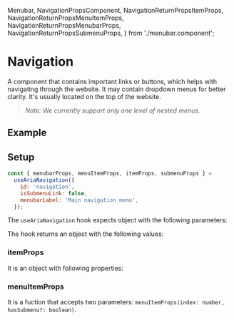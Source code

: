   Menubar,
  NavigationPropsComponent,
  NavigationReturnPropsItemProps,
  NavigationReturnPropsMenuItemProps,
  NavigationReturnPropsMenubarProps,
  NavigationReturnPropsSubmenuProps,
} from './menubar.component';

<Meta title="Aria Component/Navigation" />

# Navigation

A component that contains important links or buttons, which helps with navigating through the website. It may contain dropdown menus for better clarity. It's usually located on the top of the website.

> _Note: We currently support only one level of nested menus._

## Example

<Canvas>
  <Menubar />
</Canvas>

## Setup

```js
const { menubarProps, menuItemProps, itemProps, submenuProps } =
  useAriaNavigation({
    id: 'navigation',
    isSubmenuLink: false,
    menubarLabel: 'Main navigation menu',
  });
```

The `useAriaNavigation` hook expects object with the following parameters:

<ArgsTable of={NavigationPropsComponent} sort="requiredFirst" />

The hook returns an object with the following values:

### itemProps

It is an object with following properties:

<ArgsTable of={NavigationReturnPropsItemProps} />

### menuItemProps

It is a fuction that accepts two parameters: `menuItemProps(index: number, hasSubmenu?: boolean)`.

The fuction returns object with the following values:

<ArgsTable of={NavigationReturnPropsMenuItemProps} />

### menubarProps

It is an object with following properties:

<ArgsTable of={NavigationReturnPropsMenubarProps} />

### submenuProps

It is a fuction that accepts one parameter: `submenuProps(label: string)`.

The fuction returns object with the following values:

<ArgsTable of={NavigationReturnPropsSubmenuProps} />

## Example component

In order to create a fully accessible implementation of a modal, your component should look like the following:

```jsx
import { useAriaNavigation } from '@actum-digital/aria-hooks';

const Navigation = () => {
  const items = [
    { title: 'Home' },
    {
      title: 'Contact',
      items: [{ title: 'Contact 1' }, { title: 'Contact 2' }],
    },
    {
      title: 'About',
      items: [{ title: 'About 1' }, { title: 'About 2' }],
    },
  ];

  const { menubarProps, menuItemProps, itemProps, submenuProps } =
    useAriaNavigation({
      menubarLabel: 'Main navigation menu',
      id: 'navigation',
    });

  return (
    <nav>
      <ul {...menubarProps}>
        {items.map((item, idx) => (
          <li key={item.title} {...itemProps}>
            {item.items && item.items.length > 0 ? (
              <>
                <span {...menuItemProps(idx, true)}>
                  {item.title}
                  <svg
                    width="19px"
                    height="19px"
                    viewBox="0 0 24 24"
                    xmlns="http://www.w3.org/2000/svg"
                  >
                    <path d="M13.172 12l-4.95-4.95 1.414-1.414L16 12l-6.364 6.364-1.414-1.414z" />
                  </svg>
                </span>
                <ul {...submenuProps(`${item.title} options`)}>
                  {item.items.map((childItem) => (
                    <li key={childItem.title} {...itemProps}>
                      <a {...menuItemProps(-1)}>{childItem.title}</a>
                    </li>
                  ))}
                </ul>
              </>
            ) : (
              <a {...menuItemProps(idx, false)}>{item.title}</a>
            )}
          </li>
        ))}
      </ul>
    </nav>
  );
};
```
